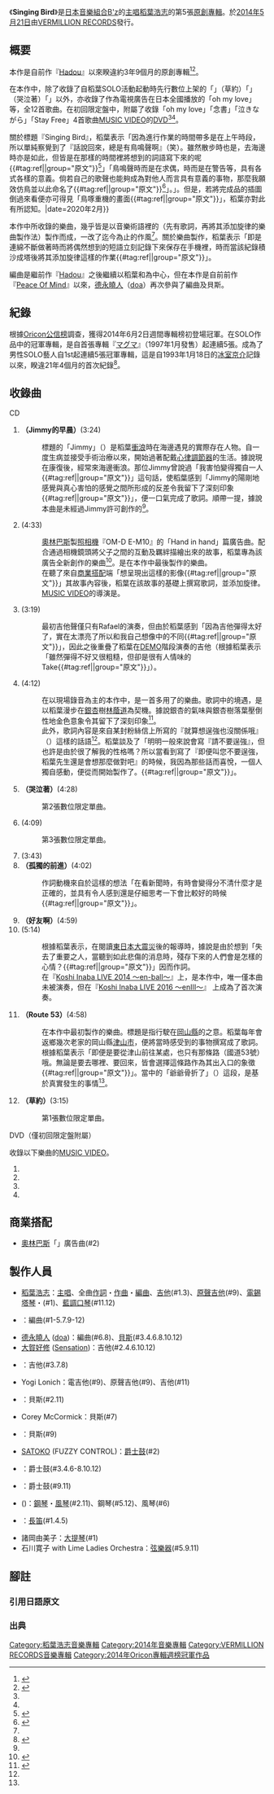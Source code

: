 {{Pathnav|稻葉浩志|frame=1}}
{{Infobox album
| name       = Singing Bird
| type       = [[錄音室專輯|錄音室專輯]]
| artist     = [[稻葉浩志|稻葉浩志]]
| cover      = Koshi Inaba 5th Album.png
| released   = [[2014年|2014年]][[5月21日|5月21日]]
| genre      = [[J-POP|J-POP]]<br/>[[硬式搖滾|硬式搖滾]]<br/>[[搖滾樂|搖滾]]<br/>[[民謠搖滾|民謠搖滾]]
| recorded   = [[2010年|2010年]]8月 - 2014年
| length     = 50分21秒
| label      = [[VERMILLION_RECORDS|VERMILLION RECORDS]]
| producer   = [[稻葉浩志|稻葉浩志]]
| reviews    = 
| chart_position = * 週榜第1位（[[Oricon公信榜|Oricon]]）<ref>{{cite news|url=https://www.oricon.co.jp/prof/193721/products/1075909/1/|title=Singing Bird|work=ORICON NEWS|publisher=[[Oricon|Oricon]]|date=2015-02-05|accessdate=2020-01-02|archive-date=2020-01-02|archive-url=https://web.archive.org/web/20200102071417/https://www.oricon.co.jp/prof/193721/products/1075909/1/|dead-url=no}}</ref>
* 2014年5月度月榜第2位（Oricon）
* 2014年度年榜第39位（Oricon）<ref>{{Cite web |url=https://www.oricon.co.jp/rank/ja/y/2014/p/4/ |title=オリコン年間 アルバムランキング 2014年度 31～40位 |archiveurl=https://web.archive.org/web/20190531191452/https://www.oricon.co.jp/rank/ja/y/2014/p/4/ |archivedate=2019-05-31 |website=ORICON NEWS |publisher=Oricon |date=2014 |accessdate=2020-07-12 |dead-url=no }}</ref>
* 第2位 ([[Billboard_JAPAN|Billboard JAPAN]])
| certification = * 金（[[日本唱片協會|日本唱片協會]]）<ref>{{cite web|url=http://www.riaj.or.jp/data/others/gold/201405.html|title=ゴールド等認定作品一覧　2014年5月|publisher=[[RIAJ|RIAJ]]|accessdate=2014-06-10|archive-date=2014-06-20|archive-url=https://web.archive.org/web/20140620190050/http://www.riaj.or.jp/data/others/gold/201405.html|dead-url=no}}</ref>
| prev_title = [[Hadou|Hadou]]
| prev_year  = 2010
| next_title = [[CHUBBY_GROOVE|CHUBBY GROOVE]]
| next_year  = 2017
<!-- 未知參數 | ean        = {{EAN|4582283797922}} (初回限定盤)<br/>{{EAN|4582283797939}} (通常盤) -->
| misc       = {{單曲
  | name        = Singing Bird
  | type        = 錄音室專輯
  | single1     = [[念書|念書]]
  | single1date = 2014年[[2月26日|2月26日]]（[[數位音樂下載|數位下載]]）
  | single2     = [[泣きながら|泣きながら]]
  | single2date = 2014年[[3月26日|3月26日]]（數位下載）
  | single3     = [[Stay_Free_(稻葉浩志單曲)|Stay Free]]
  | single3date = 2014年[[4月23日|4月23日]]（數位下載）
  }}{{External music video|{{YouTube|K01vqxDqEaQ|「oh my love」}}|Type = Studio}}
}}
《'''Singing Bird'''》是[[日本|日本]][[音樂組合|音樂組合]][[B'z|B'z]]的[[主唱|主唱]][[稻葉浩志|稻葉浩志]]的第5張[[錄音室專輯|原創專輯]]。於[[2014年|2014年]][[5月21日|5月21日]]由[[VERMILLION_RECORDS|VERMILLION RECORDS]]發行。

== 概要 ==
本作是自前作『[[Hadou|Hadou]]』以來睽違約3年9個月的原創專輯<ref name="ORICON NEWS">{{cite news|url=http://www.oricon.co.jp/news/2036308/full/|title=稲葉浩志、ソロ4年ぶりアルバム 全12曲タイトル発表|work=ORICON NEWS|publisher=[[Oricon|Oricon]]|date=2014-04-11|accessdate=2020-01-02|archive-date=2017-07-07|archive-url=https://web.archive.org/web/20170707155556/http://www.oricon.co.jp/news/2036308/full/|dead-url=no}}</ref><ref name="Billboard JAPAN">{{cite news|url=http://www.billboard-japan.com/d_news/detail/19293/2|title=B'z稲葉浩志 5/21ソロAL発売決定 深遠なるメッセージ|work=[[Billboard_JAPAN|Billboard JAPAN]]|date=2014-04-11|accessdate=2020-01-02|archive-date=2020-01-02|archive-url=https://web.archive.org/web/20200102071418/http://www.billboard-japan.com/d_news/detail/19293/2|dead-url=no}}</ref>。

在本作中，除了收錄了自稻葉SOLO活動起動時先行數位上架的「{{lang|ja|[[念書|念書]]}}」（草約）「{{lang|ja|[[泣きながら|泣きながら]]}}」（哭泣著）「{{lang|ja|[[Stay_Free_(稻葉浩志單曲)|Stay Free]]}}」以外，亦收錄了作為電視廣告在日本全國播放的「oh my love」等，全12首歌曲。在初回限定盤中，附屬了收錄「oh my love」「念書」「泣きながら」「Stay Free」4首歌曲[[音樂影片|MUSIC VIDEO]]的[[DVD|DVD]]<ref name="ORICON NEWS"/><ref name="Billboard JAPAN"/>。

關於標題『Singing Bird』，稻葉表示「因為進行作業的時間帶多是在上午時段，所以單純察覺到了『話說回來，總是有鳥鳴聲啊』（笑）。雖然散步時也是，去海邊時亦是如此，但皆是在那樣的時間裡將想到的詞語寫下來的呢{{#tag:ref|{{lang|ja|「作業をしてる時間帯は午前中が多かったから、単純に『そういえば、いつも鳥が鳴いてたな』と思って（笑）。散歩してるときもそうだし、海に行ってるときもそうなんですけど、そういう時間に思いついた言葉を書きとめていたんですよね」}}|group="原文"}}<ref name="Mikiki">{{Cite web |url=http://mikiki.tokyo.jp/articles/-/1664 |title=INTERVIEW 稲葉浩志『Singing Bird』（1） |work=Mikiki |date=2014-06-11 |accessdate=2020-01-03 |archive-date=2016-09-24 |archive-url=https://web.archive.org/web/20160924114945/http://mikiki.tokyo.jp/articles/-/1664 |dead-url=no }}</ref>」「鳥鳴聲時而是在求偶，時而是在警告等，具有各式各樣的意義。倘若自己的歌聲也能夠成為對他人而言具有意義的事物，那麼我願效仿鳥並以此命名了{{#tag:ref|{{lang|ja|「鳥の鳴き声って求愛だったり警告だったりそれぞれ意味がある。自分の歌も誰かにとって何か意味のあるものになればと、鳥にあやかって命名した」}}|group="原文"}}<ref>{{Cite journal|title={{link-ja|音楽と人}} |issue=2014年6月號 |publisher=株式会社 音楽と人 |date=2020-03-14}}</ref>」。{{Citation needed|此外，專輯封面使用了騎著[[哈雷摩托車|哈雷摩托車]]疾馳而過的插圖。關於唱片封套上的插圖，據說稻葉與設計師商談時的要求為「希望別使用到鳥的照片或插圖{{#tag:ref|{{lang|ja|「鳥の写真やイラストは使用しないでほしい」}}|group="原文"}}」。但是，若將完成品的插圖倒過來看便亦可得見「鳥啄重機的畫面{{#tag:ref|{{lang|ja|「鳥がバイクをついばんでいる絵」}}|group="原文"}}」，稻葉亦對此有所認知。|date=2020年2月}}

本作中所收錄的樂曲，幾乎皆是以音樂術語裡的{{link-ja|詞先}}（先有歌詞，再將其添加旋律的樂曲製作法）製作而成，一改了迄今為止的作風<ref name="Mikiki" />。關於樂曲製作，稻葉表示「即是連綿不斷做著時而將偶然想到的短語立刻記錄下來保存在手機裡，時而當該紀錄積沙成塔後將其添加旋律這樣的作業{{#tag:ref|{{lang|ja|「思い付いたフレーズをすぐにメモしたり携帯に保存したりして、そのメモがいっぱいになったらメロディを付けていくという作業を延々とやっていた」}}|group="原文"}}」。

編曲是繼前作『[[Hadou|Hadou]]』之後繼續以稻葉和{{link-ja|寺地秀行}}為中心，但在本作是自前前作『[[Peace_Of_Mind|Peace Of Mind]]』以來，[[德永曉人|德永曉人]]（[[doa|doa]]）再次參與了編曲及貝斯。

== 紀錄 ==
根據[[Oricon公信榜|Oricon公信榜]]調查，獲得2014年6月2日週間專輯榜初登場冠軍。在SOLO作品中的冠軍專輯，是自首張專輯『[[マグマ|マグマ]]』（1997年1月發售）起連續5張。成為了男性SOLO藝人自1st起連續5張冠軍專輯，這是自1993年1月18日的[[冰室京介|冰室京介]]記錄以來，睽違21年4個月的首次紀錄<ref>{{cite news|url=https://www.oricon.co.jp/news/2037853/full/|title=【オリコン】B'z稲葉浩志、男性ソロ21年ぶり快挙 1stから5作連続アルバム首位|work=ORICON NEWS|publisher=[[Oricon|Oricon]]|date=2014-05-27|accessdate=2020-01-02|archive-date=2017-07-07|archive-url=https://web.archive.org/web/20170707195840/http://www.oricon.co.jp/news/2037853/full/|dead-url=no}}</ref>。

== 收錄曲 ==
; CD
# '''{{lang|ja|ジミーの朝}}（Jimmy的早晨）'''(3:24)
#: 標題的「Jimmy」（{{lang|ja|ジミー}}）是稻葉[[衝浪|衝浪]]時在海邊遇見的實際存在人物。自一度生病並接受手術治療以來，開始過著配戴[[心律調節器|心律調節器]]的生活。據說現在康復後，經常來海邊衝浪。那位Jimmy曾說過「我害怕變得獨自一人{{#tag:ref|{{lang|ja|「ひとりになるのが怖い」}}|group="原文"}}」這句話，使稻葉感到「Jimmy的陽剛地感覺與真心害怕的感覺之間所形成的反差令我留下了深刻印象{{#tag:ref|{{lang|ja|「ジミーの陽気な感じと本気で怖がっている感じのギャップが印象的だった」}}|group="原文"}}」，便一口氣完成了歌詞。順帶一提，據說本曲是未經過Jimmy許可創作的<ref name="Mikiki"/>。
# '''{{lang|ja|oh my love}}''' (4:33)
#: [[奧林巴斯|奧林巴斯]]製[[照相機|照相機]]『OM-D E-M10』的「Hand in hand」篇廣告曲。配合通過相機鏡頭將父子之間的互動及羈絆描繪出來的故事，稻葉專為該廣告全新創作的樂曲<ref>{{cite news|url=http://www.billboard-japan.com/d_news/detail/18475/2|title=ACミラン本田圭佑×B'z稲葉浩志 CMで豪華タッグ実現|publisher=Billboard JAPAN|date=2014-03-05|accessdate=2020-01-02|archive-date=2020-01-02|archive-url=https://web.archive.org/web/20200102071417/http://www.billboard-japan.com/d_news/detail/18475/2|dead-url=no}}</ref>。是在本作中最後製作的樂曲。
#: 在聽了來自[[商業搭配|商業搭配]]端「想呈現出這樣的影像{{#tag:ref|{{lang|ja|「こういう映像でやりたい」}}|group="原文"}}」其故事內容後，稻葉在該故事的基礎上撰寫歌詞，並添加旋律。
#: [[音樂影片|MUSIC VIDEO]]的導演是{{link-ja|大久保拓朗}}。
# '''{{lang|ja|Cross Creek}}''' (3:19)
#: 最初吉他聲僅只有Rafael的演奏，但由於稻葉感到「因為吉他彈得太好了，實在太漂亮了所以和我自己想像中的不同{{#tag:ref|{{lang|ja|「ギターが上手すぎて、キレイになりすぎて自分のイメージとは違う」}}|group="原文"}}」，因此之後重疊了稻葉在[[樣本唱片|DEMO]]階段演奏的吉他（根據稻葉表示「雖然彈得不好又很粗糙，但卻是很有人情味的Take{{#tag:ref|{{lang|ja|「上手くはないし荒っぽいけど、人間味があるテイク」}}|group="原文"}}」）。
# '''{{lang|ja|Golden Road}}''' (4:12)
#: 在以現場錄音為主的本作中，是一首多用了{{link-ja|電腦編曲|打ち込み}}的樂曲。歌詞中的境遇，是以稻葉漫步在[[銀杏|銀杏]]樹[[林蔭道|林蔭道]]為契機。據說銀杏的氣味與銀杏樹落葉壓倒性地金色意象令其留下了深刻印象<ref name="ONLYSTAR">{{Cite journal|title=オリ★スタ |issue=2014年5月26日號 |publisher={{link-ja|Oricon Entertainment|オリコン・エンタテインメント}} |date=2020-03-14}}</ref>。
#: 此外，歌詞內容是來自某封粉絲信上所寫的『就算想逞強也沒關係哦』（{{lang|ja|無理していいんですよ}}）這樣的話語<ref name="ONLYSTAR"/>。稻葉談及了「明明一般來說會寫『請不要逞強』，但也許是由於很了解我的性格嗎？所以當看到寫了『即便叫您不要逞強，稻葉先生還是會想那麼做對吧』的時候，我因為那些話而喜悅，一個人獨自感動，便從而開始製作了。{{#tag:ref|{{lang|ja|「普通は『無理しないでください』と書くのに、自分の性格を分かっているからなのか『無理しないでって言われても、稲葉さんはやりたいんですよね』と書いてあるのを見て、その言葉がうれしくて一人で感動して、そこからスタートして作った。」}}|group="原文"}}」。
# '''{{lang|ja|[[泣きながら|泣きながら]]}}（哭泣著）'''(4:28)
#: 第2張數位限定單曲。
# '''{{lang|ja|[[Stay_Free_(稻葉浩志單曲)|Stay Free]]}}''' (4:09)
#: 第3張數位限定單曲。
# '''{{lang|ja|Bicycle Girl}}''' (3:43)
# '''{{lang|ja|孤独のススメ}}（孤獨的前進）'''(4:02)
#: 作詞動機來自於這樣的想法「在看新聞時，有時會變得分不清什麼才是正確的，並具有令人感到還是仔細思考一下會比較好的時候{{#tag:ref|{{lang|ja|「ニュースを見ていて、どれが正しいのかわからなくなる時があり、じっくり考えたほうがいいと思う時がある」}}|group="原文"}}」。
# '''{{lang|ja|友よ}}（好友啊）'''(4:59)
# '''{{lang|ja|photograph}}''' (5:14)
#: 根據稻葉表示，在閱讀[[東日本大震災|東日本大震災]]後的報導時，據說是由於想到「失去了重要之人，當聽到如此悲傷的消息時，殘存下來的人們會是怎樣的心情？{{#tag:ref|{{lang|ja|「大切な人を失った、そんな悲しいニュースを耳にした時、残された人たちの気持ちはどうなんだろう」}}|group="原文"}}」因而作詞。
#: 在『[[Koshi_Inaba_LIVE_2014_〜en-ball〜|Koshi Inaba LIVE 2014 〜en-ball〜]]』上，是本作中，唯一僅本曲未被演奏，但在『[[Koshi_Inaba_LIVE_2016_〜enIII〜|Koshi Inaba LIVE 2016 〜enIII〜]]』 上成為了首次演奏。
# '''{{lang|ja|ルート53}}（Route 53）'''(4:58)
#: 在本作中最初製作的樂曲。標題是指行駛在[[岡山縣|岡山縣]]的{{link-ja|國道53號|国道53号}}之意。稻葉每年會返鄉幾次老家的岡山縣[[津山市|津山市]]，便將當時感受到的事物撰寫成了歌詞。根據稻葉表示「即便是要從津山前往某處，也只有那條路（國道53號）哦。無論是要去哪裡、要回來，皆會選擇這條路作為其出入口的象徵{{#tag:ref|{{lang|ja|「津山からどこかに行くにしてもその道（国道53号）しかないんですよ。どこかに出て行ったり、帰ってきたり、その出入り口の象徴としてこの道を選びました」}}|group="原文"}}」。當中的「爺爺骨折了」（{{lang|ja|おじいちゃんが骨折した}}）這段，是基於真實發生的事情<ref name="Mikiki"/>。
# '''{{lang|ja|[[念書|念書]]}}（草約）'''(3:15)
#: 第1張數位限定單曲。
; DVD（僅初回限定盤附屬）
收錄以下樂曲的[[音樂影片|MUSIC VIDEO]]。
# '''{{lang|ja|oh my love}}'''
# '''{{lang|ja|泣きながら}}'''
# '''{{lang|ja|Stay Free}}'''
# '''{{lang|ja|念書}}'''

== 商業搭配 ==
* [[奧林巴斯|奧林巴斯]]「{{link-ja|OM-D E-M10|オリンパスOMシステム}}」廣告曲(#2)

== 製作人員 ==
* [[稻葉浩志|稻葉浩志]]：[[主唱|主唱]]、全曲[[作詞|作詞]]・[[作曲|作曲]]・[[編曲|編曲]]、[[吉他|吉他]](#1.3)、[[原聲吉他|原聲吉他]](#9)、[[錫塔琴|電錫塔琴]]・{{link-ja|Djembe|ジャンベ}}(#1)、[[口琴|藍調口琴]](#11.12)
* {{link-ja|寺地秀行}}：編曲(#1-5.7.9-12)
* [[德永曉人|德永曉人]] ([[doa_(樂團)|doa]])：編曲(#6.8)、[[貝斯|貝斯]](#3.4.6.8.10.12)
* [[大賀好修|大賀好修]] ([[Sensation|Sensation]])：吉他(#2.4.6.10.12)
* {{link-en|Rafael Moreira}}：吉他(#3.7.8)
* Yogi Lonich：電吉他(#9)、原聲吉他(#9)、吉他(#11)
* {{link-ja|種子田健}}：貝斯(#2.11)
* Corey McCormick：貝斯(#7)
* {{link-ja|納浩一}}：貝斯(#9)
* [[FUZZY_CONTROL|SATOKO]] (FUZZY CONTROL)：[[爵士鼓|爵士鼓]](#2)
* {{link-ja|Shane Gaalaas|シェーン・ガラース}}：爵士鼓(#3.4.6-8.10.12)
* {{link-ja|山木秀夫}}：爵士鼓(#9.11)
* {{link-ja|小野塚晃}} ({{link-ja|DIMENSION}})：[[鋼琴|鋼琴]]・[[風琴|風琴]](#2.11)、鋼琴(#5.12)、風琴(#6)
* {{link-ja|山本拓夫}}：[[長笛|長笛]](#1.4.5)
* 諸岡由美子：[[大提琴|大提琴]](#1)
* 石川寛子 with Lime Ladies Orchestra：[[弦樂器|弦樂器]](#5.9.11)

== 腳註 ==
{{腳註幫助}}
=== 引用日語原文 ===
{{Reflist|group="原文"}}
=== 出典 ===
{{Reflist}}

{{稻葉浩志}}
{{Oricon專輯週榜冠軍 (2014年)|2014年6月2日}}

{{DEFAULTSORT:Singing Bird}}
[[Category:稻葉浩志音樂專輯|Category:稻葉浩志音樂專輯]]
[[Category:2014年音樂專輯|Category:2014年音樂專輯]]
[[Category:VERMILLION_RECORDS音樂專輯|Category:VERMILLION RECORDS音樂專輯]]
[[Category:2014年Oricon專輯週榜冠軍作品|Category:2014年Oricon專輯週榜冠軍作品]]